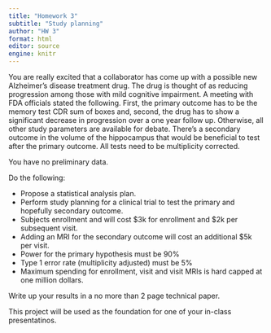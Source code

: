 ```yaml
---
title: "Homework 3"
subtitle: "Study planning"
author: "HW 3"
format: html
editor: source
engine: knitr
---
```


You are really excited that a collaborator has come up with a possible new Alzheimer’s disease treatment drug. The drug is thought of as reducing progression among those with mild cognitive impairment. A meeting with FDA officials stated the following. First, the primary outcome has to be the memory test CDR sum of boxes and, second, the drug has to show a significant decrease in progression over a one year follow up. Otherwise, all other study parameters are available for debate. There’s a secondary outcome in the volume of the hippocampus that would be beneficial to test after the primary outcome. All tests need to be multiplicity corrected. 

You have no preliminary data. 

Do the following:

+ Propose a statistical analysis plan. 
+ Perform study planning for a clinical trial to test the primary and hopefully secondary outcome.
+ Subjects enrollment and will cost \$3k for enrollment and \$2k per subsequent visit. 
+ Adding an MRI for the secondary outcome will cost an additional $5k per visit.
+ Power for the primary hypothesis must be 90%
+ Type 1 error rate (multiplicity adjusted) must be 5%
+ Maximum spending for enrollment, visit and visit MRIs is hard capped at one million dollars.

Write up your results in a no more than 2 page technical paper.

This project will be used as the foundation for one of your in-class presentatinos.
